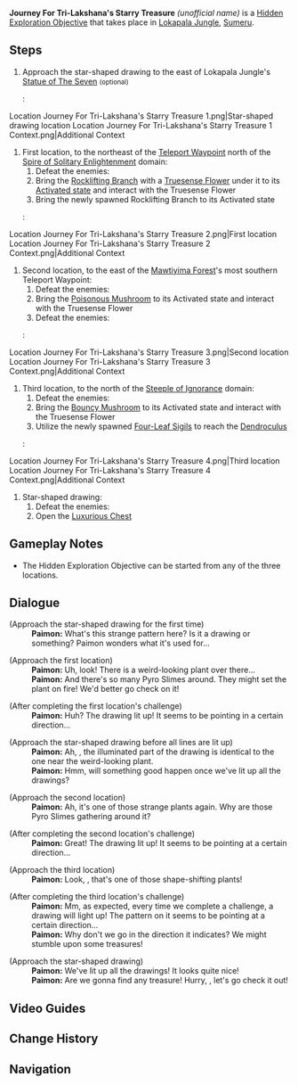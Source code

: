 {{Hidden Exploration Objectives Infobox
|image      = Journey For Tri-Lakshana's Starry Treasure.png
|type       = Quest-Like
|region     = Sumeru
|area       = Lokapala Jungle
|characters = Paimon;Traveler
}}
'''Journey For Tri-Lakshana's Starry Treasure''' ''(unofficial name)'' is a [[Hidden Exploration Objective]] that takes place in [[Lokapala Jungle]], [[Sumeru]].

==Steps==
# Approach the star-shaped drawing to the east of Lokapala Jungle's [[Statue of The Seven]] <small>(optional)</small>
#:<gallery>
Location Journey For Tri-Lakshana's Starry Treasure 1.png|Star-shaped drawing location
Location Journey For Tri-Lakshana's Starry Treasure 1 Context.png|Additional Context
</gallery>
# First location, to the northeast of the [[Teleport Waypoint]] north of the [[Spire of Solitary Enlightenment]] domain:
## Defeat the enemies: {{Enemy List|Large Pyro Slime;Pyro Slime*2}}
## Bring the [[Rocklifting Branch]] with a [[Truesense Flower]] under it to its [[Tri-Lakshana Creature|Activated state]] and interact with the Truesense Flower
## Bring the newly spawned Rocklifting Branch to its Activated state
#:<gallery>
Location Journey For Tri-Lakshana's Starry Treasure 2.png|First location
Location Journey For Tri-Lakshana's Starry Treasure 2 Context.png|Additional Context
</gallery>
# Second location, to the east of the [[Mawtiyima Forest]]'s most southern Teleport Waypoint:
## Defeat the enemies: {{Enemy List|Large Pyro Slime;Pyro Slime*2}}
## Bring the [[Poisonous Mushroom]] to its Activated state and interact with the Truesense Flower
## Defeat the enemies: {{Enemy List|Stretchy Anemo Fungus;Stretchy Pyro Fungus;Whirling Electro Fungus;Floating Dendro Fungus}}
#:<gallery>
Location Journey For Tri-Lakshana's Starry Treasure 3.png|Second location
Location Journey For Tri-Lakshana's Starry Treasure 3 Context.png|Additional Context
</gallery>
# Third location, to the north of the [[Steeple of Ignorance]] domain:
## Defeat the enemies: {{Enemy List|Large Pyro Slime;Pyro Slime*2}}
## Bring the [[Bouncy Mushroom]] to its Activated state and interact with the Truesense Flower
## Utilize the newly spawned [[Four-Leaf Sigil]]s to reach the [[Dendroculus]]
#:<gallery>
Location Journey For Tri-Lakshana's Starry Treasure 4.png|Third location
Location Journey For Tri-Lakshana's Starry Treasure 4 Context.png|Additional Context
</gallery>
# Star-shaped drawing:
## Defeat the enemies: {{Enemy List|Winged Cryoshroom;Grounded Hydroshroom;Winged Dendroshroom}}
## Open the [[Luxurious Chest]]

==Gameplay Notes==
* The Hidden Exploration Objective can be started from any of the three locations.

==Dialogue==
{{Dialogue Start}}
;(Approach the star-shaped drawing for the first time)<!--even after completing a location-->
:'''Paimon:''' What's this strange pattern here? Is it a drawing or something? Paimon wonders what it's used for...

;(Approach the first location)
:'''Paimon:''' Uh, look! There is a weird-looking plant over there...
:'''Paimon:''' And there's so many Pyro Slimes around. They might set the plant on fire! We'd better go check on it!

;(After completing the first location's challenge)
:'''Paimon:''' Huh? The drawing lit up! It seems to be pointing in a certain direction...

;(Approach the star-shaped drawing before all lines are lit up)
:'''Paimon:''' Ah, {{Traveler}}, the illuminated part of the drawing is identical to the one near the weird-looking plant.
:'''Paimon:''' Hmm, will something good happen once we've lit up all the drawings?

;(Approach the second location)
:'''Paimon:''' Ah, it's one of those strange plants again. Why are those Pyro Slimes gathering around it?

;(After completing the second location's challenge)
:'''Paimon:''' Great! The drawing lit up! It seems to be pointing at a certain direction...

;(Approach the third location)
:'''Paimon:''' Look, {{Traveler}}, that's one of those shape-shifting plants!

;(After completing the third location's challenge)
:'''Paimon:''' Mm, as expected, every time we complete a challenge, a drawing will light up! The pattern on it seems to be pointing at a certain direction...
:'''Paimon:''' Why don't we go in the direction it indicates? We might stumble upon some treasures!

;(Approach the star-shaped drawing)
:'''Paimon:''' We've lit up all the drawings! It looks quite nice!
:'''Paimon:''' Are we gonna find any treasure! Hurry, {{Traveler}}, let's go check it out!
{{Dialogue End}}

==Video Guides==
{{EVT
|video1   = https://youtu.be/d4R2rAiAfTs
|caption1 = Journey For Tri-Lakshana's Starry Treasure: All Puzzle Location & Unlock the Chest
}}
==Change History==
{{Change History|3.0}}

==Navigation==
{{Hidden Exploration Objective Navbox|Quest-Like}}